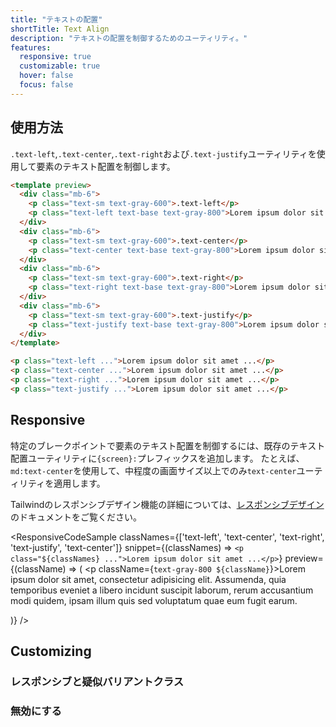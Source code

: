 ```yaml
---
title: "テキストの配置"
shortTitle: Text Align
description: "テキストの配置を制御するためのユーティリティ。"
features:
  responsive: true
  customizable: true
  hover: false
  focus: false
---
```




## 使用方法

`.text-left`,`.text-center`,`.text-right`および`.text-justify`ユーティリティを使用して要素のテキスト配置を制御します。

```html
<template preview>
  <div class="mb-6">
    <p class="text-sm text-gray-600">.text-left</p>
    <p class="text-left text-base text-gray-800">Lorem ipsum dolor sit amet, consectetur adipisicing elit. Nobis fugit, enim molestiae praesentium eveniet, recusandae et error beatae facilis ex harum consequuntur, quia pariatur non. Doloribus illo, ullam blanditiis ab.</p>
  </div>
  <div class="mb-6">
    <p class="text-sm text-gray-600">.text-center</p>
    <p class="text-center text-base text-gray-800">Lorem ipsum dolor sit amet, consectetur adipisicing elit. Nobis fugit, enim molestiae praesentium eveniet, recusandae et error beatae facilis ex harum consequuntur, quia pariatur non. Doloribus illo, ullam blanditiis ab.</p>
  </div>
  <div class="mb-6">
    <p class="text-sm text-gray-600">.text-right</p>
    <p class="text-right text-base text-gray-800">Lorem ipsum dolor sit amet, consectetur adipisicing elit. Nobis fugit, enim molestiae praesentium eveniet, recusandae et error beatae facilis ex harum consequuntur, quia pariatur non. Doloribus illo, ullam blanditiis ab.</p>
  </div>
  <div class="mb-6">
    <p class="text-sm text-gray-600">.text-justify</p>
    <p class="text-justify text-base text-gray-800">Lorem ipsum dolor sit amet, consectetur adipisicing elit. Nobis fugit, enim molestiae praesentium eveniet, recusandae et error beatae facilis ex harum consequuntur, quia pariatur non. Doloribus illo, ullam blanditiis ab.</p>
  </div>
</template>

<p class="text-left ...">Lorem ipsum dolor sit amet ...</p>
<p class="text-center ...">Lorem ipsum dolor sit amet ...</p>
<p class="text-right ...">Lorem ipsum dolor sit amet ...</p>
<p class="text-justify ...">Lorem ipsum dolor sit amet ...</p>
```

## Responsive

特定のブレークポイントで要素のテキスト配置を制御するには、既存のテキスト配置ユーティリティに`{screen}:`プレフィックスを追加します。
たとえば、`md:text-center`を使用して、中程度の画面サイズ以上でのみ`text-center`ユーティリティを適用します。

Tailwindのレスポンシブデザイン機能の詳細については、[レスポンシブデザイン](/docs/responsive-design)のドキュメントをご覧ください。

<ResponsiveCodeSample
  classNames={['text-left', 'text-center', 'text-right', 'text-justify', 'text-center']}
  snippet={(classNames) => `
    <p class="${classNames} ...">Lorem ipsum dolor sit amet ...</p>
  `}
  preview={(className) => (
    <p className={`text-gray-800 ${className}`}>Lorem ipsum dolor sit amet, consectetur adipisicing elit. Assumenda, quia temporibus eveniet a libero incidunt suscipit laborum, rerum accusantium modi quidem, ipsam illum quis sed voluptatum quae eum fugit earum.</p>
  )}
/>

## Customizing

### レスポンシブと疑似バリアントクラス

<Variants plugin="textAlign" name="text alignment" />

### 無効にする

<Disabling plugin="textAlign" name="text alignment" />
